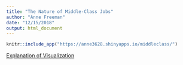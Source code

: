 ```yaml
---
title: "The Nature of Middle-Class Jobs"
author: "Anne Freeman"
date: "12/15/2018"
output: html_document
---
```


```r
knitr::include_app("https://anne3628.shinyapps.io/middleclass/")
```

[Explanation of Visualization](finalExplain.html)